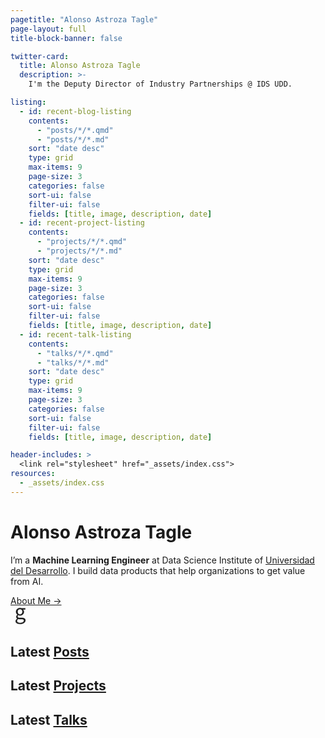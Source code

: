 ```yaml
---
pagetitle: "Alonso Astroza Tagle"
page-layout: full
title-block-banner: false

twitter-card:
  title: Alonso Astroza Tagle
  description: >-
    I'm the Deputy Director of Industry Partnerships @ IDS UDD.

listing:
  - id: recent-blog-listing
    contents:
      - "posts/*/*.qmd"
      - "posts/*/*.md"
    sort: "date desc"
    type: grid
    max-items: 9
    page-size: 3
    categories: false
    sort-ui: false
    filter-ui: false
    fields: [title, image, description, date]
  - id: recent-project-listing
    contents:
      - "projects/*/*.qmd"
      - "projects/*/*.md"
    sort: "date desc"
    type: grid
    max-items: 9
    page-size: 3
    categories: false
    sort-ui: false
    filter-ui: false
    fields: [title, image, description, date]
  - id: recent-talk-listing
    contents:
      - "talks/*/*.qmd"
      - "talks/*/*.md"
    sort: "date desc"
    type: grid
    max-items: 9
    page-size: 3
    categories: false
    sort-ui: false
    filter-ui: false
    fields: [title, image, description, date]

header-includes: >
  <link rel="stylesheet" href="_assets/index.css">
resources:
  - _assets/index.css
---
```


```{=html}
<div class="site-hero mb-5">
  <div class="site-intro">
    <h1 class="site-title text-primary mt-0 fw-lighter text-center text-sm-start">
      Alonso
      <span class="nowrap">Astroza Tagle</span>
    </h1>

    <div class="social-icon-links my-3" aria-hidden="true">
      <a
        class="link-primary"
        href="https://github.com/aastroza"
        title="github"
        target="_blank"
        rel="noopener"
      >
        <i class="fab fa-github fa-lg fa-fw"></i>
      </a>

      <a
        class="link-primary"
        href="https://twitter.com/aastroza"
        title="twitter"
        target="_blank"
        rel="noopener"
      >
        <i class="fab fa-twitter fa-lg fa-fw"></i>
      </a>

      <a
        class="link-primary"
        href="https://linkedin.com/in/aastrozacl"
        title="keybase"
        target="_blank"
        rel="noopener"
      >
        <i class="fab fa-linkedin fa-lg fa-fw"></i>
      </a>

    </div>

    <p class="site-into fs-5">
      I’m a <strong>Machine Learning Engineer</strong> at
      <strong">Data Science Institute</strong> of
      <a href="https://ingenieria.udd.cl/persona/alonso-astroza-tagle/">Universidad del Desarrollo</a>. I build data products that help organizations to get value from AI.
    </p>
    <a class="mt4 action text" href="/about">About Me →</a>
  </div>

  <div class="site-logo order-first order-sm-last text-primary">
    <svg
      width="32"
      height="32"
      viewBox="0 0 128 128"
      fill="none"
      xmlns="http://www.w3.org/2000/svg"
    >
      <title>Go to Home</title>
      <g id="letter-g">
        <path
          id="g"
          d="M50.8792 58.1936L50.276 57.892L49.7704 58.3382C47.2594 60.5537 44.968 63.1107 44.968 67.44C44.968 69.9137 45.7844 72.1657 48.0184 73.7463C50.178 75.2743 53.525 76.072 58.352 76.072H71.888C79.9575 76.072 85.8368 77.3287 89.6761 79.8826C93.4342 82.3825 95.368 86.2149 95.368 91.776C95.368 103.907 82.4612 114.968 60.944 114.968C52.4879 114.968 45.4586 113.295 40.5784 110.226C35.7393 107.182 33 102.768 33 97.104C33 91.6616 36.5948 86.3124 42.7873 82.0902L43.224 81.7925V81.264V80.688V80.1338L42.754 79.84C39.5542 77.8402 37.032 74.3986 37.032 69.312C37.032 63.8746 40.7648 59.5327 44.2263 57.1789L44.664 56.8813V56.352V55.776V55.3L44.2946 54.9999C39.8705 51.4053 35.592 44.9041 35.592 36.912C35.592 22.2979 47.1373 13 60.944 13C64.7144 13 68.0469 13.6992 70.5176 14.66L70.6924 14.728H70.88H94.216V21.8H80.816H78.3238L80.1248 23.5226C83.2297 26.4925 85.576 31.5549 85.576 37.2C85.576 44.4186 82.8419 50.2301 78.4328 54.2446C74.0135 58.2683 67.8554 60.536 60.944 60.536C57.6353 60.536 53.9014 59.7047 50.8792 58.1936ZM49.8427 82.7505L49.3791 82.618L48.9868 82.8983C43.7539 86.636 41.368 91.0877 41.368 95.52C41.368 99.6654 43.5056 103.026 47.2483 105.302C50.9524 107.555 56.2309 108.76 62.672 108.76C69.5328 108.76 75.2823 106.99 79.3464 104.212C83.4026 101.438 85.848 97.5987 85.848 93.504C85.848 91.7541 85.5072 90.2297 84.7944 88.9373C84.0789 87.64 83.0216 86.6366 81.6852 85.883C79.0561 84.4004 75.3087 83.864 70.736 83.864H58.64C55.9628 83.864 52.7496 83.581 49.8427 82.7505ZM45.112 36.912C45.112 47.6205 52.2622 54.616 60.944 54.616C69.6258 54.616 76.776 47.6205 76.776 36.912C76.776 31.5789 75.0443 27.2505 72.1589 24.249C69.2746 21.2485 65.2994 19.64 60.944 19.64C56.5886 19.64 52.6135 21.2485 49.7291 24.249C46.8437 27.2505 45.112 31.5789 45.112 36.912Z"
          fill="currentColor"
          stroke="currentColor"
          stroke-width="2"
          class="site-brand-letter-g-1"
        ></path>
      </g>
    </svg>
  </div>
</div>
```

## Latest [Posts](/blog)

::: {#recent-blog-listing}
:::

## Latest [Projects](/project)

::: {#recent-project-listing}
:::

## Latest [Talks](/talk)

::: {#recent-talk-listing}
:::